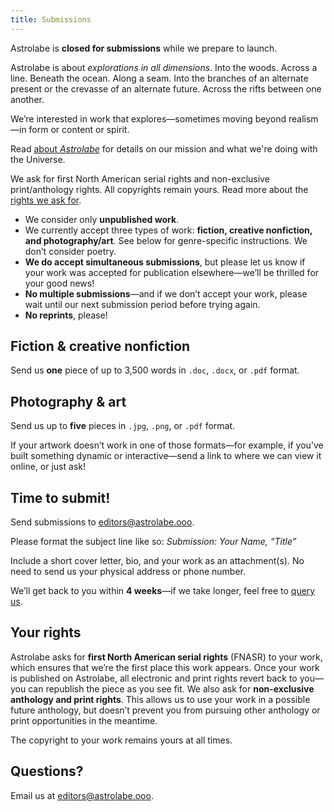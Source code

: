 ```yaml
---
title: Submissions
---
```


Astrolabe is **closed for submissions** while we prepare to launch.

<Break />

Astrolabe is about *explorations in all dimensions*. Into the woods. Across a line. Beneath the ocean. Along a seam.
Into the branches of an alternate present or the crevasse of an alternate future. Across the rifts between one another. 

We’re interested in work that explores&mdash;sometimes moving beyond realism&mdash;in form or content or spirit.

Read [about *Astrolabe*](/about) for details on our mission and what we're doing with the Universe.

We ask for first North American serial rights and non-exclusive print/anthology rights. All copyrights remain yours.
Read more about the [rights we ask for](#your-rights).

- We consider only **unpublished work**.
- We currently accept three types of work: **fiction, creative nonfiction, and photography/art**. See below for
  genre-specific instructions. We don’t consider poetry.
- **We do accept simultaneous submissions**, but please let us know if your work was accepted for publication
  elsewhere—we’ll be thrilled for your good news!
- **No multiple submissions**—and if we don’t accept your work, please wait until our next submission period before
  trying again.
- **No reprints**, please!

## Fiction & creative nonfiction

Send us **one** piece of up to 3,500 words in `.doc`, `.docx`, or `.pdf` format.

## Photography &amp; art

Send us up to **five** pieces in `.jpg`, `.png`, or `.pdf` format. 

If your artwork doesn’t work in one of those formats—for example, if you’ve built something dynamic or interactive—send
a link to where we can view it online, or just ask!

## Time to submit!

Send submissions to [editors@astrolabe.ooo](mailto:editors@astrolabe.ooo).

Please format the subject line like so: *Submission: Your Name, “Title”*

Include a short cover letter, bio, and your work as an attachment(s). No need to send us your physical address or phone
number.

We’ll get back to you within **4 weeks**—if we take longer, feel free to [query us](mailto:editors@astrolabe.ooo).

## Your rights

Astrolabe asks for **first North American serial rights** (FNASR) to your work, which ensures that we’re the first place
this work appears. Once your work is published on Astrolabe, all electronic and print rights revert back to you—you can
republish the piece as you see fit. We also ask for **non-exclusive anthology and print rights**. This allows us to use
your work in a possible future anthology, but doesn’t prevent you from pursuing other anthology or print opportunities
in the meantime.

The copyright to your work remains yours at all times.

## Questions?

Email us at [editors@astrolabe.ooo](mailto:editors@astrolabe.ooo).
